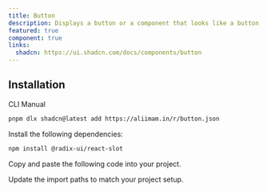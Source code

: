 ```yaml
---
title: Button
description: Displays a button or a component that looks like a button.
featured: true
component: true
links: 
  shadcn: https://ui.shadcn.com/docs/components/button
---
```


<ComponentPreview name="button-01" description="A default button" />
<ComponentPreview name="button-02" description="A border button" />

<ComponentPreview
  name="button-03"
  description="All button with different variants ( Destructive, Outline, Secondary, Ghost, Link )"
/>

<ComponentPreview name="button-04" description="A secondary button" />
<ComponentPreview name="button-05" />
<ComponentPreview name="button-06" />
<ComponentPreview name="button-07" />

<ComponentPreview
  name="button-08"
  description="All button with different sizes ( sm )"
/>

## Installation

<CodeTabs>

<TabsList>
  <TabsTrigger value="cli">CLI</TabsTrigger>
  <TabsTrigger value="manual">Manual</TabsTrigger>
</TabsList>
<TabsContent value="cli">

```bash
pnpm dlx shadcn@latest add https://aliimam.in/r/button.json
```

</TabsContent>

<TabsContent value="manual">

<Steps>

<Step>Install the following dependencies:</Step>

```bash
npm install @radix-ui/react-slot
```

<Step>Copy and paste the following code into your project.</Step>

<ComponentSource name="button" title="components/ui/button.tsx" />

<Step>Update the import paths to match your project setup.</Step>

</Steps>

</TabsContent>

</CodeTabs>
 